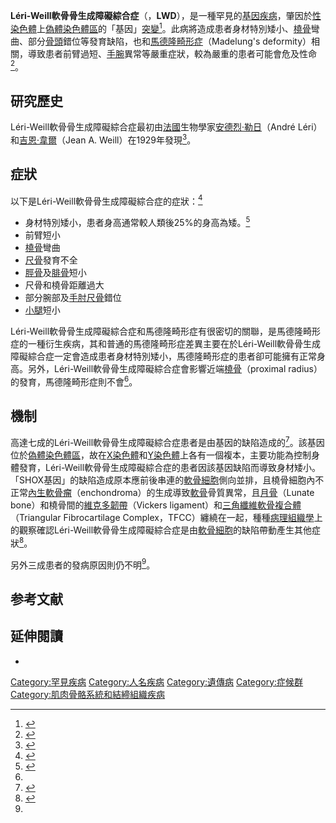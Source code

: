 {{noteTA|G1=生命科学}}
{{medical}}
{{Infobox disease 
 | Name            = Léri-Weill 軟骨骨生成障礙綜合症
 | Image           = 
 | Caption         = 
 | DiseasesDB      = 31950 
 | ICD10           = {{ICD10|Q|77|8|q|65}} 
 | ICD9            = {{ICD9|756.59}} 
 | ICDO            = 
 | OMIM            = 127300 
 | MedlinePlus     = 
 | eMedicineSubj   = 
 | eMedicineTopic  = 
 | MeshID          = 
 | GeneReviewsID   = lwd 
 | GeneReviewsName = SHOX-Related Haploinsufficiency Disorders
}}

'''Léri-Weill軟骨骨生成障礙綜合症'''（{{lang-en|Léri-Weill dyschondrosteosis}}，'''LWD'''），是一種罕見的[[遺傳性疾病|基因疾病]]，肇因於[[性染色體|性染色體]]上[[偽體染色體區|偽體染色體區]]的「{{tsl|en|SHOX|SHOX}}基因」[[突變|突變]]<ref>{{cite web|url=http://rarediseases.info.nih.gov/GARD/Condition/3224/Leri_Weill_dyschondrosteosis.aspx/Showall|title=Leri Weill dyschondrosteosis|publisher=National Institute of Health. Office of rare disease research|language=en|accessdate=2011-02-21|archive-date=2010-06-07|archive-url=https://web.archive.org/web/20100607155647/http://rarediseases.info.nih.gov/GARD/Condition/3224/Leri_Weill_dyschondrosteosis.aspx/Showall|dead-url=no}}</ref>。此病將造成患者身材特別矮小、[[橈骨|橈骨]]彎曲、部分[[骨頭|骨頭]]錯位等發育缺陷，也和[[馬德隆畸形症|馬德隆畸形症]]（Madelung's deformity）相關，導致患者前臂過短、[[手腕|手腕]]異常等嚴重症狀，較為嚴重的患者可能會危及性命<ref>{{cite web|url=http://www.wrongdiagnosis.com/l/leri_weil_syndrome/deaths.htm|title=Deaths from Leri-Weil syndrome|publisher=wrongdiagnosis.com|language=en|accessdate=2011-02-21|archive-date=2013-04-28|archive-url=https://archive.is/20130428164941/http://www.wrongdiagnosis.com/l/leri_weil_syndrome/deaths.htm|dead-url=no}}</ref>。

==研究歷史==
Léri-Weill軟骨骨生成障礙綜合症最初由[[法國|法國]]生物學家[[安德烈·勒日|安德烈·勒日]]（André Léri）和[[吉恩·韋爾|吉恩·韋爾]]（Jean A. Weill）在1929年發現<ref>{{cite journal | author=Léri A, Weill JA | title=Une affection congénitale et symétrique du développement osseux. La dyschondrostéose | journal=Bulletins et memoires de la Société medicale des hôpitaux de Paris | year=1929 | volume=53 | pages=1491–1494}}</ref>。

==症狀==
以下是Léri-Weill軟骨骨生成障礙綜合症的症狀：<ref>{{cite web|url=http://www.wrongdiagnosis.com/l/leri_weil_syndrome/symptoms.htm|publisher=wrongdiagnosis.com|title=Symptoms of Leri-Weil syndrome|language=en|accessdate=2011-02-21|archive-date=2013-04-28|archive-url=https://archive.is/20130428153843/http://www.wrongdiagnosis.com/l/leri_weil_syndrome/symptoms.htm|dead-url=no}}</ref>
*身材特別矮小，患者身高通常較人類後25%的身高為矮。<ref name="boneandspine">{{cite web|url=http://boneandspine.com/pediatric-disorders/leri-weill-dyschondrosteosis/|title=Leri Weill Dyschondrosteosis|author=Dr Arun Pal Singh|publisher=Bone Spine|date=2009-11-02|language=en|accessdate=2011-02-21|archive-date=2013-06-03|archive-url=https://web.archive.org/web/20130603112057/http://boneandspine.com/pediatric-disorders/leri-weill-dyschondrosteosis/|dead-url=no}}</ref>
*前臂短小
*[[橈骨|橈骨]]彎曲
*[[尺骨|尺骨]]發育不全
*[[脛骨|脛骨]]及[[腓骨|腓骨]]短小
*尺骨和橈骨距離過大
*部分腕部及[[肘|手肘]][[尺骨|尺骨]]錯位
*[[小腿|小腿]]短小

Léri-Weill軟骨骨生成障礙綜合症和馬德隆畸形症有很密切的關聯，是馬德隆畸形症的一種衍生疾病，其和普通的馬德隆畸形症差異主要在於Léri-Weill軟骨骨生成障礙綜合症一定會造成患者身材特別矮小，馬德隆畸形症的患者卻可能擁有正常身高。另外，Léri-Weill軟骨骨生成障礙綜合症會影響近端[[橈骨|橈骨]]（proximal radius）的發育，馬德隆畸形症則不會<ref name="boneandspine" />。

==機制==
高達七成的Léri-Weill軟骨骨生成障礙綜合症患者是由{{tsl|en|SHOX|SHOX}}基因的缺陷造成的<ref name="orpha">{{cite web|url=http://www.orpha.net/consor/cgi-bin/OC_Exp.php?lng=EN&Expert=240|title=Léri-Weill dyschondrosteosis|author=Dr K. Heath|publisher=orphanet|language=en|date=2009-5|accessdate=2011-02-21|archive-date=2010-10-24|archive-url=https://web.archive.org/web/20101024003003/http://www.orpha.net/consor/cgi-bin/OC_Exp.php?Lng=EN&Expert=240|dead-url=no}}</ref>。該基因位於[[偽體染色體區|偽體染色體區]]，故在[[X染色體|X染色體]]和[[Y染色體|Y染色體]]上各有一個複本，主要功能為控制身體發育，Léri-Weill軟骨骨生成障礙綜合症的患者因該基因缺陷而導致身材矮小。「SHOX基因」的缺陷造成原本應前後串連的[[軟骨細胞|軟骨細胞]]側向並排，且橈骨細胞內不正常[[內生軟骨瘤|內生軟骨瘤]]（enchondroma）的生成導致[[軟骨|軟骨]]骨質異常，且[[月骨|月骨]]（Lunate bone）和橈骨間的[[維克多韌帶|維克多韌帶]]（Vickers ligament）和[[三角纖維軟骨複合體|三角纖維軟骨複合體]]（Triangular Fibrocartilage Complex，TFCC）纏繞在一起，種種[[病理組織學|病理組織學]]上的觀察確認Léri-Weill軟骨骨生成障礙綜合症是由[[軟骨細胞|軟骨細胞]]的缺陷帶動產生其他症狀<ref>{{cite web|url=http://www.ncbi.nlm.nih.gov/pubmed/11677662|title=Histopathological analysis of Leri-Weill dyschondrosteosis: disordered growth plate|author=Munns CF, Glass IA, LaBrom R, Hayes M, Flanagan S, Berry M, Hyland VJ, Batch JA, Philips GE, Vickers D.|publisher=Endocrine Research Unit, Royal Children's Hospital Foundation Research Centre, Royal Children's Hospital, Brisbane, Queensland, Australia.|language=en|date=2001-07-06|accessdate=2011-02-21|archive-date=2017-01-09|archive-url=https://web.archive.org/web/20170109021736/https://www.ncbi.nlm.nih.gov/pubmed/11677662|dead-url=no}}</ref>。

另外三成患者的發病原因則仍不明<ref name="orpha" />。

==参考文献==
{{Reflist}}

==延伸閱讀==
*{{cite journal|url=http://jcem.endojournals.org/cgi/content/abstract/89/9/4403|title=SHOX Haploinsufficiency and Leri-Weill Dyschondrosteosis: Prevalence and Growth Failure in Relation to Mutation, Sex, and Degree of Wrist Deformity|author=Gerhard Binder, Alexandra Renz, Alicia Martinez, Ana Keselman, Volker Hesse, Stefan W. Riedl, Gabriele Häusler, Susanne Fricke-Otto, Herwig Frisch, Juan Jorge Heinrich and Michael B. Ranke|language=en|doi=10.1210/jc.2004-0591|access-date=2011-02-21|archive-date=2008-05-17|archive-url=https://web.archive.org/web/20080517061953/http://jcem.endojournals.org/cgi/content/abstract/89/9/4403|dead-url=no}}

{{Osteochondrodysplasia}}

[[Category:罕見疾病|Category:罕見疾病]]
[[Category:人名疾病|Category:人名疾病]]
[[Category:遺傳病|Category:遺傳病]]
[[Category:症候群|Category:症候群]]
[[Category:肌肉骨骼系統和結締組織疾病|Category:肌肉骨骼系統和結締組織疾病]]